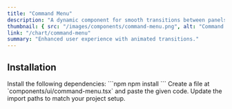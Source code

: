```yaml
---
title: "Command Menu"
description: "A dynamic component for smooth transitions between panels."
thumbnail: { src: "/images/components/command-menu.png", alt: "Command Menu example" }
link: "/chart/command-menu"
summary: "Enhanced user experience with animated transitions."
---
```


<ComponentPreview name="command-menu-demo" />

## Installation

<Steps>

<Step>
Install the following dependencies:
</Step>
```npm
npm install 
```

<Step>
Create a file at `components/ui/command-menu.tsx` and paste the given code.  
</Step>

<CollapsibleSource name="command" />

<Step>
Update the import paths to match your project setup.
</Step>

</Steps>